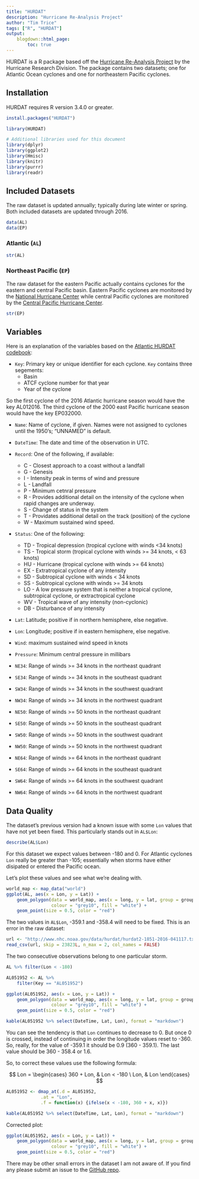 ```yaml
---
title: "HURDAT"
description: "Hurricane Re-Analysis Project"
author: "Tim Trice"
tags: ["R", "HURDAT"]
output:
    blogdown::html_page:
        toc: true
---
```


HURDAT is a R package based off the [Hurricane Re-Analysis Project](http://www.aoml.noaa.gov/hrd/hurdat/Data_Storm.html) by the Hurricane Research Division. The package contains two datasets; one for Atlantic Ocean cyclones and one for northeastern Pacific cyclones. 

## Installation

HURDAT requires R version 3.4.0 or greater.

```r
install.packages("HURDAT")
```

```r
library(HURDAT)
```

```r
# Additional libraries used for this document
library(dplyr)
library(ggplot2)
library(Hmisc)
library(knitr)
library(purrr)
library(readr)
```

## Included Datasets

The raw dataset is updated annually; typically during late winter or spring. Both included datasets are updated through 2016.

```r
data(AL)
data(EP)
```

### Atlantic (`AL`)

```r
str(AL)
```

### Northeast Pacific (`EP`)

The raw dataset for the eastern Pacific actually contains cyclones for the eastern and central Pacific basin. Eastern Pacific cyclones are monitored by the [National Hurricane Center](http://www.nhc.noaa.gov/) while central Pacific cyclones are monitored by the [Central Pacific Hurricane Center](http://www.prh.noaa.gov/cphc/). 

```r
str(EP)
```

## Variables

Here is an explanation of the variables based on the [Atlantic HURDAT codebook](http://www.nhc.noaa.gov/data/hurdat/hurdat2-format-atlantic.pdf):

* `Key`: Primary key or unique identifier for each cyclone. `Key` contains three segements:
    + Basin
    + ATCF cyclone number for that year
    + Year of the cyclone

So the first cyclone of the 2016 Atlantic hurricane season would have the key AL012016. The third cyclone of the 2000 east Pacific hurricane season would have the key EP032000.

* `Name`: Name of cyclone, if given. Names were not assigned to cyclones until the 1950's; "UNNAMED" is default. 

* `DateTime`: The date and time of the observation in UTC.

* `Record`: One of the following, if available:
    + C - Closest approach to a coast without a landfall
    + G - Genesis
    + I - Intensity peak in terms of wind and pressure
    + L - Landfall
    + P - Minimum cetnral pressure
    + R - Provides additional detail on the intensity of the cyclone when rapid changes are underway. 
    + S - Change of status in the system
    + T - Providates additional detail on the track (position) of the cyclone
    + W - Maximum sustained wind speed.

* `Status`: One of the following:
    + TD - Tropical depression (tropical cyclone with winds <34 knots)
    + TS - Tropical storm (tropical cyclone with winds >= 34 knots, < 63 knots)
    + HU - Hurricane (tropical cyclone with winds >= 64 knots)
    + EX - Extratropical cyclone of any intensity
    + SD - Subtropical cyclone with winds < 34 knots
    + SS - Subtropical cyclone with winds >= 34 knots
    + LO - A low pressure system that is neither a tropical cyclone, subtropical cyclone, or extractropical cyclone
    + WV - Tropical wave of any intensity (non-cyclonic)
    + DB - Disturbance of any intensity

* `Lat`: Latitude; positive if in northern hemisphere, else negative.

* `Lon`: Longitude; positive if in eastern hemisphere, else negative.

* `Wind`: maximum sustained wind speed in knots

* `Pressure`: Minimum central pressure in millibars

* `NE34`: Range of winds >= 34 knots in the northeast quadrant

* `SE34`:  Range of winds >= 34 knots in the southeast quadrant

* `SW34`:  Range of winds >= 34 knots in the southwest quadrant

* `NW34`:  Range of winds >= 34 knots in the northwest quadrant

* `NE50`:  Range of winds >= 50 knots in the northeast quadrant

* `SE50`: Range of winds >= 50 knots in the southeast quadrant

* `SW50`: Range of winds >= 50 knots in the southwest quadrant

* `NW50`: Range of winds >= 50 knots in the northwest quadrant

* `NE64`: Range of winds >= 64 knots in the northeast quadrant

* `SE64`: Range of winds >= 64 knots in the southeast quadrant

* `SW64`: Range of winds >= 64 knots in the southwest quadrant

* `NW64`: Range of winds >= 64 knots in the northwest quadrant

## Data Quality

The dataset's previous version had a known issue with some `Lon` values that have not yet been fixed. This particularly stands out in `AL$Lon`:

```r
describe(AL$Lon)
```

For this dataset we expect values between -180 and 0. For Atlantic cyclones `Lon` really be greater than -105; essentially when storms have either disipated or entered the Pacific ocean. 

Let's plot these values and see what we're dealing with.


```r
world_map <- map_data("world")
ggplot(AL, aes(x = Lon, y = Lat)) + 
    geom_polygon(data = world_map, aes(x = long, y = lat, group = group), 
                 colour = "grey10", fill = "white") + 
    geom_point(size = 0.5, color = "red")
```

The two values in `AL$Lon`, -359.1 and -358.4 will need to be fixed. This is an error in the raw dataset:

```r
url <- "http://www.nhc.noaa.gov/data/hurdat/hurdat2-1851-2016-041117.txt"
read_csv(url, skip = 23823L, n_max = 2, col_names = FALSE)
```

The two consecutive observations belong to one particular storm.

```r
AL %>% filter(Lon < -180)
```

```r
AL051952 <- AL %>% 
    filter(Key == "AL051952")
```

```r
ggplot(AL051952, aes(x = Lon, y = Lat)) + 
    geom_polygon(data = world_map, aes(x = long, y = lat, group = group), 
                 colour = "grey10", fill = "white") + 
    geom_point(size = 0.5, color = "red")
```

```r
kable(AL051952 %>% select(DateTime, Lat, Lon), format = "markdown")
```

You can see the tendency is that `Lon` continues to decrease to 0. But once 0 is crossed, instead of continuing in order the longitude values reset to -360. So, really, for the value of -359.1 it should be 0.9 (360 - 359.1). The last value should be 360 - 358.4 or 1.6.

So, to correct these values use the following formula:

$$ Lon = \begin{cases} 360 + Lon, & Lon < -180 \ Lon, & Lon \end{cases} $$

```r
AL051952 <- dmap_at(.d = AL051952, 
             .at = "Lon", 
             .f = function(x) {ifelse(x < -180, 360 + x, x)})
```

```r
kable(AL051952 %>% select(DateTime, Lat, Lon), format = "markdown")
```

Corrected plot:

```r
ggplot(AL051952, aes(x = Lon, y = Lat)) + 
    geom_polygon(data = world_map, aes(x = long, y = lat, group = group), 
                 colour = "grey10", fill = "white") + 
    geom_point(size = 0.5, color = "red")
```

There may be other small errors in the dataset I am not aware of. If you find any please submit an issue to the [GitHub repo](https://github.com/timtrice/HURDAT/issues).
